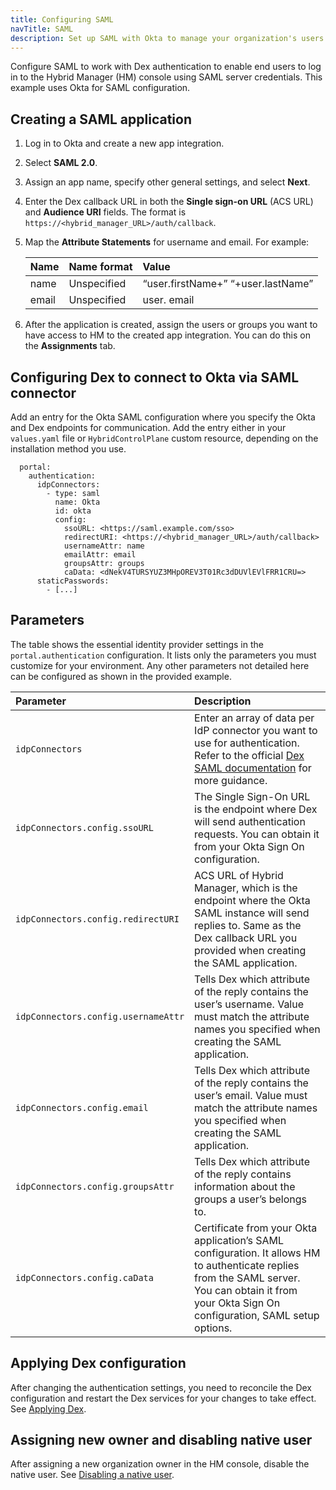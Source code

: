 ```yaml
---
title: Configuring SAML
navTitle: SAML
description: Set up SAML with Okta to manage your organization's users.
---
```


Configure SAML to work with Dex authentication to enable end users to log in to the Hybrid Manager (HM) console using SAML server credentials. This example uses Okta for SAML configuration. 

## Creating a SAML application

1.  Log in to Okta and create a new app integration.   

2.  Select **SAML 2.0**.   

1.  Assign an app name, specify other general settings, and select **Next**.    

4.  Enter the Dex callback URL in both the **Single sign-on URL** (ACS URL) and **Audience URI** fields. The format is `https://<hybrid_manager_URL>/auth/callback`.  

1.  Map the **Attribute Statements** for username and email. For example: 

    | Name  | Name format | Value                              |
    | :---- | :---------- | :--------------------------------- |
    | name  | Unspecified | “user.firstName+” “+user.lastName” |
    | email | Unspecified | user. email                        |

1.  After the application is created, assign the users or groups you want to have access to HM to the created app integration. You can do this on the **Assignments** tab.

## Configuring Dex to connect to Okta via SAML connector

Add an entry for the Okta SAML configuration where you specify the Okta and Dex endpoints for communication. Add the entry either in your `values.yaml` file or `HybridControlPlane` custom resource, depending on the installation method you use.

```shell
  portal:
    authentication:
      idpConnectors:
        - type: saml
          name: Okta
          id: okta
          config:
            ssoURL: <https://saml.example.com/sso>
            redirectURI: <https://<hybrid_manager_URL>/auth/callback>
            usernameAttr: name
            emailAttr: email
            groupsAttr: groups
            caData: <dNekV4TURSYUZ3MHpOREV3T01Rc3dDUVlEVlFRR1CRU=>
      staticPasswords:
        - [...]
```

## Parameters

The table shows the essential identity provider settings in the `portal.authentication` configuration. It lists only the parameters you must customize for your environment. Any other parameters not detailed here can be configured as shown in the provided example.

| Parameter                           | Description                                                                                                                                                                                                         |
| :---------------------------------- | :------------------------------------------------------------------------------------------------------------------------------------------------------------------------------------------------------------------ |
| `idpConnectors`                     | Enter an array of data per IdP connector you want to use for authentication. Refer to the official [Dex SAML documentation](https://dexidp.io/docs/connectors/saml/#configuration) for more guidance.               |
| `idpConnectors.config.ssoURL`       | The Single Sign-On URL is the endpoint where Dex will send authentication requests. You can obtain it from your Okta Sign On configuration.                                                                         |
| `idpConnectors.config.redirectURI`  | ACS URL of Hybrid Manager, which is the endpoint where the Okta SAML instance will send replies to. Same as the Dex callback URL you provided when creating the SAML application.                                   |
| `idpConnectors.config.usernameAttr` | Tells Dex which attribute of the reply contains the user’s username. Value must match the attribute names you specified when creating the SAML application.                                                         |
| `idpConnectors.config.email`        | Tells Dex which attribute of the reply contains the user’s email. Value must match the attribute names you specified when creating the SAML application.                                                            |
| `idpConnectors.config.groupsAttr`   | Tells Dex which attribute of the reply contains information about the groups a user’s belongs to.                                                                                                                 |
| `idpConnectors.config.caData`       | Certificate from your Okta application’s SAML configuration. It allows HM to authenticate replies from the SAML server. You can obtain it from your Okta Sign On configuration, SAML setup options. |

## Applying Dex configuration

After changing the authentication settings, you need to reconcile the Dex configuration and restart the Dex services for your changes to take effect. See [Applying Dex](/edb-postgres-ai/latest/hybrid-manager/using_hybrid_manager/managing_users/apply_dex_config/). 

## Assigning new owner and disabling native user 

After assigning a new organization owner in the HM console, disable the native user. See [Disabling a native user](/edb-postgres-ai/latest/hybrid-manager/using_hybrid_manager/managing_users/native_users/disable_native_user/). 
